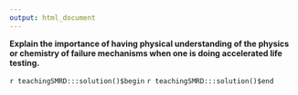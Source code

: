 ```yaml
---
output: html_document
---
```


__Explain the importance of having physical understanding of the physics or chemistry of failure mechanisms when one is doing accelerated life testing.__

`r teachingSMRD:::solution()$begin`
`r teachingSMRD:::solution()$end`
